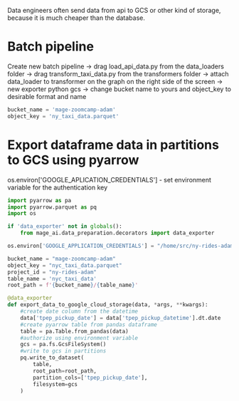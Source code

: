 Data engineers often send data from api to GCS or other kind of storage, because it is much cheaper than the database.

# Batch pipeline

Create new batch pipeline -> drag load_api_data.py from the data_loaders folder -> drag transform_taxi_data.py from the transformers folder -> attach data_loader to transformer on the graph on the right side of the screen -> new exporter python gcs -> change bucket name to yours and object_key to desirable format and name

```python
bucket_name = 'mage-zoomcamp-adam'
object_key = 'ny_taxi_data.parquet'
```

# Export dataframe data in partitions to GCS using pyarrow
os.environ['GOOGLE_APLICATION_CREDENTIALS'] - set environment variable for the authentication key


```python 
import pyarrow as pa
import pyarrow.parquet as pq
import os

if 'data_exporter' not in globals():
    from mage_ai.data_preparation.decorators import data_exporter

os.environ['GOOGLE_APPLICATION_CREDENTIALS'] = "/home/src/ny-rides-adam-bd5526ef63b4.json"

bucket_name = "mage-zoomcamp-adam"
object_key = "nyc_taxi_data.parquet"
project_id = "ny-rides-adam"
table_name = 'nyc_taxi_data'
root_path = f'{bucket_name}/{table_name}'

@data_exporter
def export_data_to_google_cloud_storage(data, *args, **kwargs):
    #create date column from the datetime
    data['tpep_pickup_date'] = data['tpep_pickup_datetime'].dt.date
    #create pyarrow table from pandas dataframe
    table = pa.Table.from_pandas(data)
    #authorize using environment variable
    gcs = pa.fs.GcsFileSystem()
    #write to gcs in partitions
    pq.write_to_dataset(
        table,
        root_path=root_path,
        partition_cols=['tpep_pickup_date'],
        filesystem=gcs 
    )
```

